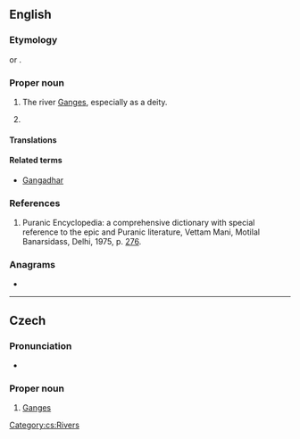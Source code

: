 {{also|ganga|gāngà|gänga|gånga}}
==English==
{{wikipedia|Ganga in Hinduism}}

===Etymology===
{{root|en|ine-pro|*gʷem-}}
{{translit|en|hi|गंगा}} or {{translit|en|sa|गङ्गा|tr=gáṅgā|notext=1}}.

===Proper noun===
{{en-proper noun}} {{term-label|en|mostly in|_|India}}

# {{c|en|Hindu deities|Rivers}} The river [[Ganges]], especially as a deity.
# {{given name|en|female|from=Sanskrit}}

====Translations====
{{trans-see|Ganges}}

====Related terms====
* [[Gangadhar]]

===References===
# Puranic Encyclopedia: a comprehensive dictionary with special reference to the epic and Puranic literature, Vettam Mani, Motilal Banarsidass, Delhi, 1975, p. [https://archive.org/stream/puranicencyclopa00maniuoft#page/276/mode/2up 276].

===Anagrams===
* {{anagrams|en|a=aaggn|A-gang|Gaang}}

----

==Czech==

===Pronunciation===
* {{cs-IPA}}

===Proper noun===
{{cs-proper noun|g=f}}

# [[Ganges]]

[[Category:cs:Rivers]]